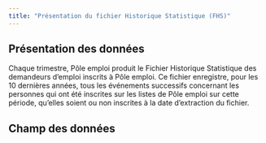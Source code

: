 ```yaml
---
title: "Présentation du fichier Historique Statistique (FHS)"
---
```


## Présentation des données

Chaque trimestre, Pôle emploi produit le Fichier Historique Statistique des demandeurs d'emploi inscrits à Pôle emploi. Ce fichier enregistre, pour les 10 dernières années, tous les événements successifs concernant les personnes qui ont été inscrites sur les listes de Pôle emploi sur cette période, qu'elles soient ou non inscrites à la date d'extraction du fichier.

## Champ des données
